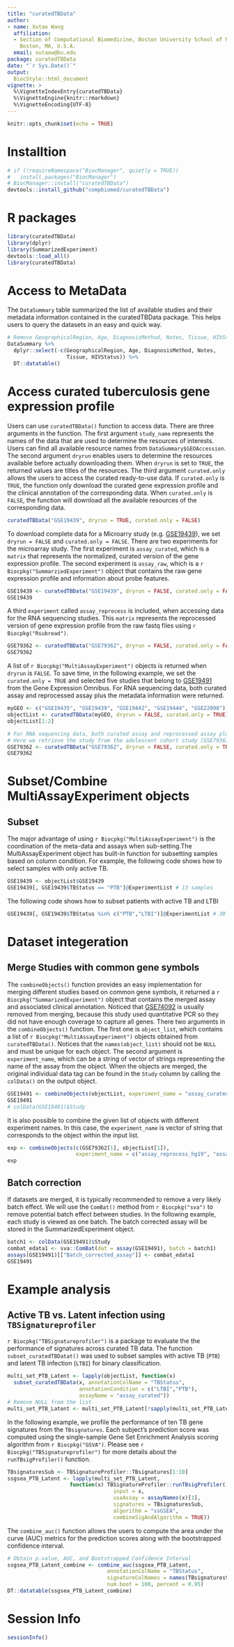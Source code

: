```yaml
---
title: "curatedTBData"
author: 
- name: Xutao Wang
  affiliation: 
  - Section of Computational Biomedicine, Boston University School of Medicine,
    Boston, MA, U.S.A.
  email: xutaow@bu.edu
package: curatedTBData
date: "`r Sys.Date()`"
output:
  BiocStyle::html_document
vignette: >
  %\VignetteIndexEntry{curatedTBData}
  %\VignetteEngine{knitr::rmarkdown}
  %\VignetteEncoding{UTF-8}  
---
```


```r
knitr::opts_chunk$set(echo = TRUE)
```

# Installtion
```r
# if (!requireNamespace("BiocManager", quietly = TRUE))
#   install.packages("BiocManager")
# BiocManager::install("curatedTBData")
devtools::install_github("compbiomed/curatedTBData")
```

# R packages
```r
library(curatedTBData)
library(dplyr)
library(SummarizedExperiment)
devtools::load_all()
library(curatedTBData)
```

# Access to MetaData
The `DataSummary` table summarized the list of available studies and their metadata information contained in the curatedTBData package. This helps users to query the datasets
in an easy and quick way.
```r
# Remove GeographicalRegion, Age, DiagnosisMethod, Notes, Tissue, HIVStatus for concise display
DataSummary %>%
  dplyr::select(-c(GeographicalRegion, Age, DiagnosisMethod, Notes,
                   Tissue, HIVStatus)) %>%
  DT::datatable()
```

# Access curated tuberculosis gene expression profile
Users can use `curatedTBData()` function to access data. There are three arguments in the function. The first argument `study_name` represents the names of the data that are used to determine the resources of interests. Users can find all available resource names from `DataSummary$GEOAccession`. The second argument `dryrun` enables users to determine the resources available before actually downloading them. When `dryrun` is set to `TRUE`, the returned values are titles of the resources. The third argument `curated.only` allows the users to access the curated ready-to-use data. If `curated.only` is `TRUE`, the function only download the curated gene expression profile and the clinical annotation of the corresponding data. When `curated.only` is `FALSE`, the function will download all the available resources of the corresponding data.
```r
curatedTBData("GSE19439", dryrun = TRUE, curated.only = FALSE)
```
To download complete data for a Microarry study (e.g. [GSE19439](https://www.ncbi.nlm.nih.gov/geo/query/acc.cgi?acc=GSE19439)), 
we set `dryrun = FALSE` and `curated.only = FALSE`.
There are two experiments for the microarray study. The first experiment is `assay_curated`, which is a `matrix` that represents the normalized, curated version of the gene expression profile. The second experiment is `assay_raw`, which is a `r Biocpkg("SummarziedExperiment")` object that contains the raw gene expression profile and  information about probe features.
```r
GSE19439 <- curatedTBData("GSE19439", dryrun = FALSE, curated.only = FALSE)
GSE19439
```
A third `experiment` called `assay_reprocess` is included, when accessing data for the RNA sequencing studies. This `matrix` represents the reprocessed version of gene expression profile from the raw fastq files using `r Biocpkg("Rsubread")`.
```r
GSE79362 <- curatedTBData("GSE79362", dryrun = FALSE, curated.only = FALSE)
GSE79362
```

A list of `r Biocpkg("MultiAssayExperiment")` objects is returned when `dryrun` is `FALSE`.
To save time, in the following example, we set the `curated.only = TRUE` and selected five studies that belong to [GSE19491](https://www.ncbi.nlm.nih.gov/geo/query/acc.cgi?acc=GSE19491) from the Gene Expression Omnibus. 
For RNA sequencing data, both curated assay and reprocessed assay plus the metadata information were returned.
```r
myGEO <- c("GSE19435", "GSE19439", "GSE19442", "GSE19444", "GSE22098")
objectList <- curatedTBData(myGEO, dryrun = FALSE, curated.only = TRUE)
objectList[1:2]
```

```r
# For RNA sequencing data, both curated assay and reprocessed assay plus the metadata information were returned.
# Here we retrieve the study from the adolescent cohort study [GSE79362](https://www.ncbi.nlm.nih.gov/geo/query/acc.cgi?acc=GSE79362).
GSE79362 <- curatedTBData("GSE79362", dryrun = FALSE, curated.only = TRUE)
GSE79362
```

# Subset/Combine MultiAssayExperiment objects

## Subset
The major advantage of using `r Biocpkg("MultiAssayExperiment")` is the coordination of the meta-data and assays when sub-setting.The MultiAssayExperiment object has built-in function for subsetting samples based on column condition. For example, the following code shows how to select samples with only active TB.
```r
GSE19439 <- objectList$GSE19439
GSE19439[, GSE19439$TBStatus == "PTB"]@ExperimentList # 13 samples
```

The following code shows how to subset patients with active TB and LTBI
```r
GSE19439[, GSE19439$TBStatus %in% c("PTB","LTBI")]@ExperimentList # 30 samples
```

# Dataset integeration

## Merge Studies with common gene symbols
The `combineObjects()` function provides an easy implementation for merging different 
studies based on common gene symbols, it returned a `r Biocpkg("SummarizedExperiment")` object that contains 
the merged assay and associated clinical annotation. Noticed that [GSE74092](https://www.ncbi.nlm.nih.gov/geo/query/acc.cgi) is usually 
removed from merging, because this study used quantitative PCR so they did not have enough coverage to capture all genes. There two arguments in the `combineObjects()` function. The first one is `object_list`, which contains a list of `r Biocpkg("MultiAssayExperiment")` objects obtained from `curatedTBData()`. Notices that the `names(object_list)` should not be `NULL` and must be unique for each object. The second argument is `experiment_name`, which can be a string of vector of strings representing the name of the assay from the object. When the objects are merged, the original individual data tag can be found in the `Study` column by calling the  `colData()` on the output object.
```r
GSE19491 <- combineObjects(objectList, experiment_name = "assay_curated")
GSE19491
# colData(GSE19491)$Study
```
It is also possible to combine the given list of objects with different experiment names. In this case, the `experiment_name` is vector of string that corresponds to the object within the input list.
```r
exp <- combineObjects(c(GSE79362[1], objectList[1]),
                      experiment_name = c("assay_reprocess_hg19", "assay_curated"))
exp
```
## Batch correction
If datasets are merged, it is typically recommended to remove a very likely batch effect. We will use the `ComBat()` method from `r Biocpkg("sva")` to remove potential batch effect between studies. 
In the following example, each study is viewed as one batch. The batch corrected
assay will be stored in the SummarizedExperiment object.
```r
batch1 <- colData(GSE19491)$Study
combat_edata1 <- sva::ComBat(dat = assay(GSE19491), batch = batch1)
assays(GSE19491)[["Batch_corrected_assay"]] <- combat_edata1
GSE19491
```

# Example analysis
##  Active TB  vs. Latent infection using `TBSignatureprofiler`
`r Biocpkg("TBSignatureprofiler")` is a package to evaluate the the performance 
of signatures across curated TB data. The function `subset_curatedTBDatat()` was 
used to subset samples with active TB (`PTB`) and latent TB infection (`LTBI`) 
for binary classification. 
```r
multi_set_PTB_Latent <- lapply(objectList, function(x)
  subset_curatedTBData(x, annotationColName = "TBStatus", 
                       annotationCondition = c("LTBI","PTB"), 
                       assayName = "assay_curated"))
# Remove NULL from the list
multi_set_PTB_Latent <- multi_set_PTB_Latent[!sapply(multi_set_PTB_Latent, is.null)]
```
In the following example, we profile the performance of ten TB gene signatures from the `TBsignatures`. Each subject's prediction score was computed using the single-sample Gene Set Enrichment Analysis scoring algorithm from `r Biocpkg("GSVA")`. Please see
`r Biocpkg("TBSignatureprofiler")` for more details about the `runTBsigProfiler()` function.
```r
TBsignaturesSub <- TBSignatureProfiler::TBsignatures[1:10]
ssgsea_PTB_Latent <- lapply(multi_set_PTB_Latent,
                    function(x) TBSignatureProfiler::runTBsigProfiler(
                                  input = x,
                                  useAssay = assayNames(x)[1],
                                  signatures = TBsignaturesSub, 
                                  algorithm = "ssGSEA",
                                  combineSigAndAlgorithm = TRUE))
```

The `combine_auc()` function allows the users to compute the area under the curve (AUC)
metrics for the prediction scores along with the bootstrapped confidence interval.
```r
# Obtain p.value, AUC, and Bootstrapped Confidence Interval
ssgsea_PTB_Latent_combine <- combine_auc(ssgsea_PTB_Latent, 
                                annotationColName = "TBStatus", 
                                signatureColNames = names(TBsignaturesSub), 
                                num.boot = 100, percent = 0.95)
DT::datatable(ssgsea_PTB_Latent_combine)
```



# Session Info
```r
sessionInfo()
```

